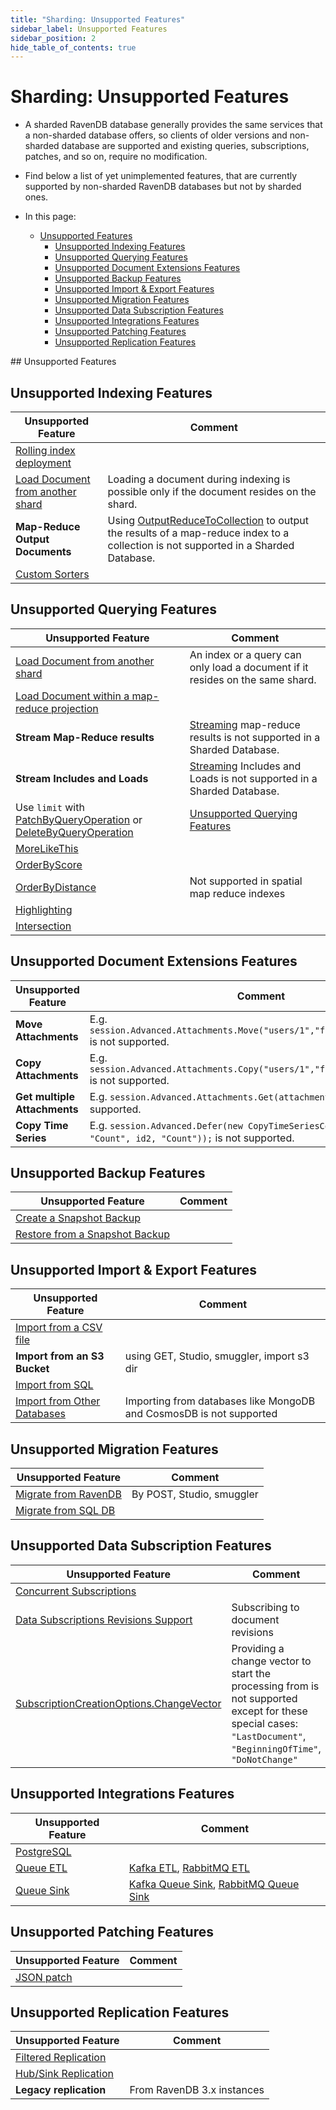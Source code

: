 ```yaml
---
title: "Sharding: Unsupported Features"
sidebar_label: Unsupported Features
sidebar_position: 2
hide_table_of_contents: true
---
```



# Sharding: Unsupported Features
<Admonition type="note" title="Note">

* A sharded RavenDB database generally provides the same services that 
  a non-sharded database offers, so clients of older versions and non-sharded 
  database are supported and existing queries, subscriptions, patches, 
  and so on, require no modification.  
* Find below a list of yet unimplemented features, that are currently 
  supported by non-sharded RavenDB databases but not by sharded ones.  
  
* In this page:  
   * [Unsupported Features](../sharding/unsupported#unsupported-features)  
      * [Unsupported Indexing Features](../sharding/unsupported#unsupported-indexing-features)  
      * [Unsupported Querying Features](../sharding/unsupported#unsupported-querying-features)  
      * [Unsupported Document Extensions Features](../sharding/unsupported#unsupported-document-extensions-features)  
      * [Unsupported Backup Features](../sharding/unsupported#unsupported-backup-features)  
      * [Unsupported Import & Export Features](../sharding/unsupported#unsupported-import--export-features)  
      * [Unsupported Migration Features](../sharding/unsupported#unsupported-migration-features)  
      * [Unsupported Data Subscription Features](../sharding/unsupported#unsupported-data-subscription-features)  
      * [Unsupported Integrations Features](../sharding/unsupported#unsupported-integrations-features)  
      * [Unsupported Patching Features](../sharding/unsupported#unsupported-patching-features)  
      * [Unsupported Replication Features](../sharding/unsupported#unsupported-replication-features)  
  
</Admonition>
## Unsupported Features

## Unsupported Indexing Features

| Unsupported Feature | Comment |
| ------------- | ------------- |
| [Rolling index deployment](../indexes/rolling-index-deployment) |  |
| [Load Document from another shard](../sharding/indexing#unsupported-indexing-features) | Loading a document during indexing is possible only if the document resides on the shard. |
| **Map-Reduce Output Documents** | Using [OutputReduceToCollection](../indexes/map-reduce-indexes#map-reduce-output-documents) to output the results of a map-reduce index to a collection is not supported in a Sharded Database. |
| [Custom Sorters](../indexes/querying/sorting#creating-a-custom-sorter) |  |

## Unsupported Querying Features

| Unsupported Feature | Comment |
| ------------- | ------------- |
| [Load Document from another shard](../sharding/indexing#unsupported-indexing-features) | An index or a query can only load a document if it resides on the same shard. |
| [Load Document within a map-reduce projection](../sharding/querying#projection) |  |
| **Stream Map-Reduce results** | [Streaming](../client-api/session/querying/how-to-stream-query-results#stream-an-index-query) map-reduce results is not supported in a Sharded Database. |
| **Stream Includes and Loads** | [Streaming](../client-api/session/querying/how-to-stream-query-results#stream-an-index-query) Includes and Loads is not supported in a Sharded Database. |
| Use `limit` with [PatchByQueryOperation](../client-api/operations/patching/set-based#patchbyqueryoperation) or [DeleteByQueryOperation](../client-api/operations/common/delete-by-query) | [Unsupported Querying Features](../sharding/querying#unsupported-querying-features) |
| [MoreLikeThis](../client-api/session/querying/how-to-use-morelikethis) |  |
| [OrderByScore](../indexes/querying/sorting#ordering-by-score) |  |
| [OrderByDistance](../client-api/session/querying/how-to-make-a-spatial-query#spatial-sorting) | Not supported in spatial map reduce indexes |
| [Highlighting](../indexes/querying/highlighting) |  |
| [Intersection](../indexes/querying/intersection) |  |


## Unsupported Document Extensions Features

| Unsupported Feature | Comment |
| ------------- | ------------- |
| **Move Attachments** | E.g. `session.Advanced.Attachments.Move("users/1","foo","users/2","bar");` is not supported. |
| **Copy Attachments** | E.g. `session.Advanced.Attachments.Copy("users/1","foo","users/2","bar");` is not supported. |
| **Get multiple Attachments** | E.g. `session.Advanced.Attachments.Get(attachmentNames)` is not supported. |
| **Copy Time Series** | E.g. `session.Advanced.Defer(new CopyTimeSeriesCommandData(id,  "Count", id2, "Count"));` is not supported. |

## Unsupported Backup Features

| Unsupported Feature | Comment |
| ------------- | ------------- |
| [Create a Snapshot Backup](../sharding/backup-and-restore/backup#backup-type) |  |
| [Restore from a Snapshot Backup](../sharding/backup-and-restore/restore#sharding-restore) |  |

## Unsupported Import & Export Features

| Unsupported Feature | Comment |
| ------------- | ------------- |
| [Import from a CSV file](../studio/database/tasks/import-data/import-from-csv) |  |
| **Import from an S3 Bucket** | using GET, Studio, smuggler, import s3 dir |
| [Import from SQL](../studio/database/tasks/import-data/import-from-sql) | |
| [Import from Other Databases](../studio/database/tasks/import-data/import-from-other) | Importing from databases like MongoDB and CosmosDB is not supported 

## Unsupported Migration Features

| Unsupported Feature | Comment |
| ------------- | ------------- |
| [Migrate from RavenDB](../studio/database/tasks/import-data/import-from-ravendb) | By POST, Studio, smuggler |
| [Migrate from SQL DB](../studio/database/tasks/import-data/import-from-sql) |  |

## Unsupported Data Subscription Features

| Unsupported Feature | Comment |
| ------------- | ------------- |
| [Concurrent Subscriptions](../client-api/data-subscriptions/concurrent-subscriptions) |  |
| [Data Subscriptions Revisions Support](../client-api/data-subscriptions/advanced-topics/subscription-with-revisioning) | Subscribing to document revisions |
| [SubscriptionCreationOptions.ChangeVector](../sharding/subscriptions#unsupported-features) | Providing a change vector to start the processing from is not supported <br/> except for these special cases: <br/> `"LastDocument"`, `"BeginningOfTime"`, `"DoNotChange"` |

## Unsupported Integrations Features

| Unsupported Feature | Comment |
| ------------- | ------------- |
| [PostgreSQL](../integrations/postgresql-protocol/overview) |  |
| [Queue ETL](../server/ongoing-tasks/etl/queue-etl/overview) | [Kafka ETL](../server/ongoing-tasks/etl/queue-etl/kafka), [RabbitMQ ETL](../server/ongoing-tasks/etl/queue-etl/rabbit-mq) |
| [Queue Sink](../server/ongoing-tasks/queue-sink/overview) | [Kafka Queue Sink](../server/ongoing-tasks/queue-sink/kafka-queue-sink), [RabbitMQ Queue Sink](../server/ongoing-tasks/queue-sink/rabbit-mq-queue-sink) |

## Unsupported Patching Features

| Unsupported Feature | Comment |
| ------------- | ------------- |
| [JSON patch](../client-api/operations/patching/json-patch-syntax) |  |

## Unsupported Replication Features

| Unsupported Feature | Comment |
| ------------- | ------------- |
| [Filtered Replication](../studio/database/tasks/ongoing-tasks/hub-sink-replication/overview#filtered-replication) |  |
| [Hub/Sink Replication](../studio/database/tasks/ongoing-tasks/hub-sink-replication/overview) |  |
| **Legacy replication** | From RavenDB 3.x instances |



